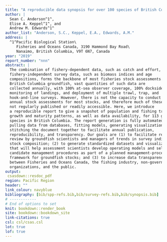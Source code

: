 ```yaml
---
title: "A reproducible data synopsis for over 100 species of British Columbia groundfish"
author: |
  Sean C. Anderson^1^,
  Elise A. Keppel^1^, and
  Andrew M. Edwards^1^
author_list: "Anderson, S.C., Keppel, E.A., Edwards, A.M."
address: |
  ^1^Pacific Biological Station\
     Fisheries and Oceans Canada, 3190 Hammond Bay Road\
     Nanaimo, British Columbia, V9T 6N7, Canada
year: "2019"
report_number: "nnn"
abstract: |
  The combination of fishery-dependent data, such as catch and effort, and
  fishery-independent survey data, such as biomass indices and age
  compositions, forms the backbone of most fisheries stock assessments. For
  British Columbia groundfish, vast quantities of such data are
  collected annually, with 100% at-sea observer coverage, 100% dockside
  monitoring of landings, and deployment of multiple trawl, trap, and
  hook-and-line surveys. However, there is not the capacity to conduct formal
  annual stock assessments for most stocks, and therefore much of these data are
  not regularly published or readily accessible. Here, we introduce
  a reproducible report to give a snapshot of population and fishing trends,
  growth and maturity patterns, as well as data availability, for 113 groundfish
  species in British Columbia. The report generation is fully automated --
  pulling data from databases, fitting models, generating visualizations, and
  stitching the document together to facilitate annual publication,
  reproducibility, and transparency. Our goals are (1) to facilitate regular
  review by groundfish scientists and managers of trends in survey indices and
  stock composition; (2) to generate standardized datasets and visualizations
  that will help assessment scientists develop operating models and select
  candidate management procedures as part of a planned management-procedure
  framework for groundfish stocks; and (3) to increase data transparency
  between Fisheries and Oceans Canada, the fishing industry, non-governmental
  organizations, and the public.
output:
 csasdown::resdoc_pdf
region: Pacific Region
header: ""
link_colour: navyblue
bibliography: [bib/spp-refs.bib,bib/survey-refs.bib,bib/synopsis.bib]
# ------------
# End of options to set
knit: bookdown::render_book
site: bookdown::bookdown_site
link-citations: true
csl: csl/csas.csl
lot: true
lof: true
---
```

